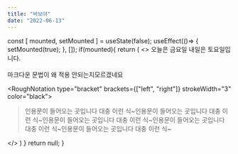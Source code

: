```yaml
---
title: "바보야"
date: "2022-06-13"
---
```


  const [ mounted, setMounted ] = useState(false);
  useEffect(()=> {
    setMounted(true);
  }, []);
  if(mounted){
    return (
      <>
        <RoughNotationGroup show>
          오늘은 <RoughNotation type="highlight" color="palevioletred" order="3">금요일</RoughNotation>
          내일은 <RoughNotation type="box" color="#a3fbf6" order="2">토요일</RoughNotation>입니다.<br/>  
          마크다운 문법이 왜 적용 안되는지<RoughNotation type="underline" color="darkorange" order="1">모르겠네요</RoughNotation>
          <div className="m-6">
            <RoughNotation type="bracket" brackets={["left", "right"]} strokeWidth="3"  color="black">
              <blockquote>인용문이 들어오는 곳입니다 대충 이런 식~인용문이 들어오는 곳입니다 대충 이런 식~인용문이 들어오는 곳입니다 대충 이런 식~인용문이 들어오는 곳입니다 대충 이런 식~인용문이 들어오는 곳입니다 대충 이런 식~</blockquote>
            </RoughNotation>
          </div>
        </RoughNotationGroup>
      </>
    )
  }
  return null;
}
